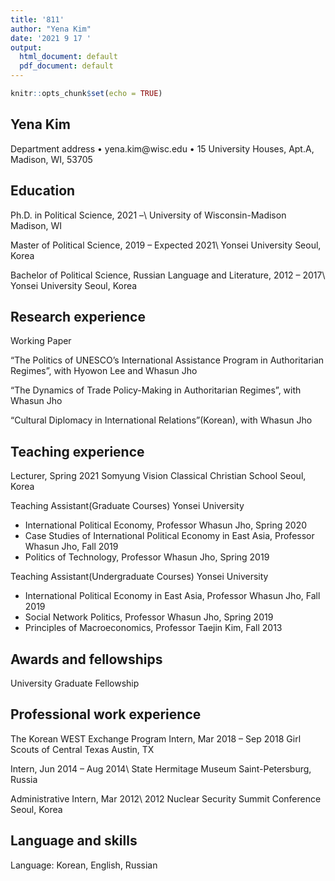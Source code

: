 ---
title: '811'
author: "Yena Kim"
date: '2021 9 17 '
output:
  html_document: default
  pdf_document: default
---

```{r setup, include=FALSE}
knitr::opts_chunk$set(echo = TRUE)
```


## Yena Kim
Department address
• yena.kim@wisc.edu
• 15 University Houses, Apt.A, Madison, WI, 53705

## Education

Ph.D. in Political Science, 2021 –\\
University of Wisconsin-Madison
Madison, WI


Master of Political Science, 2019 – Expected 2021\\
Yonsei University
Seoul, Korea


Bachelor of Political Science, Russian Language and Literature, 2012 – 2017\\
Yonsei University
Seoul, Korea


## Research experience

Working Paper

“The Politics of UNESCO’s International Assistance Program in Authoritarian Regimes”, with Hyowon Lee and Whasun Jho

“The Dynamics of Trade Policy-Making in Authoritarian Regimes”, with Whasun Jho

“Cultural Diplomacy in International Relations”(Korean), with Whasun Jho

## Teaching experience
Lecturer, Spring 2021
Somyung Vision Classical Christian School
Seoul, Korea


Teaching Assistant(Graduate Courses)
Yonsei University

- International Political Economy, Professor Whasun Jho, Spring 2020 
- Case Studies of International Political Economy in East Asia, Professor Whasun Jho, Fall 2019
- Politics of Technology, Professor Whasun Jho, Spring 2019


Teaching Assistant(Undergraduate Courses)
Yonsei University 


- International Political Economy in East Asia, Professor Whasun Jho, Fall 2019 
- Social Network Politics, Professor Whasun Jho, Spring 2019 
- Principles of Macroeconomics, Professor Taejin Kim,  Fall 2013


## Awards and fellowships
University Graduate Fellowship


## Professional work experience
The Korean WEST Exchange Program Intern, Mar 2018 – Sep 2018
Girl Scouts of Central Texas
Austin, TX
 
Intern, Jun 2014 – Aug 2014\\
State Hermitage Museum 
Saint-Petersburg, Russia

Administrative Intern, Mar 2012\\
2012 Nuclear Security Summit Conference
Seoul, Korea

## Language and skills
Language: Korean, English, Russian
